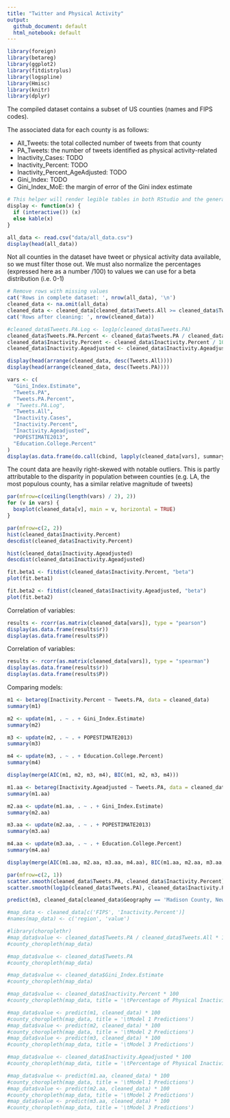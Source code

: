 ```yaml
---
title: "Twitter and Physical Activity"
output:
  github_document: default
  html_notebook: default
---
```

```r
library(foreign)
library(betareg)
library(ggplot2)
library(fitdistrplus)
library(logspline)
library(Hmisc)
library(knitr)
library(dplyr)
```

The compiled dataset contains a subset of US counties (names and FIPS codes).

The associated data for each county is as follows:

* All_Tweets: the total collected number of tweets from that county
* PA_Tweets: the number of tweets identified as physical activity-related
* Inactivity_Cases: TODO
* Inactivity_Percent: TODO
* Inactivity_Percent_AgeAdjusted: TODO
* Gini_Index: TODO
* Gini_Index_MoE: the margin of error of the Gini index estimate

```r
# This helper will render legible tables in both RStudio and the generated markdown.
display <- function(x) {
  if (interactive()) (x)
  else kable(x)
}

all_data <- read.csv("data/all_data.csv")
display(head(all_data))
```

Not all counties in the dataset have tweet or physical activity data available, so we must filter those out.
We must also normalize the percentages (expressed here as a number /100) to values we can use for a beta distribution (i.e. 0-1)

```r
# Remove rows with missing values
cat('Rows in complete dataset: ', nrow(all_data), '\n')
cleaned_data <- na.omit(all_data)
cleaned_data <- cleaned_data[cleaned_data$Tweets.All >= cleaned_data$Tweets.PA,]
cat('Rows after cleaning: ', nrow(cleaned_data))

#cleaned_data$Tweets.PA.Log <- log1p(cleaned_data$Tweets.PA)
cleaned_data$Tweets.PA.Percent <- cleaned_data$Tweets.PA / cleaned_data$Tweets.All
cleaned_data$Inactivity.Percent <- cleaned_data$Inactivity.Percent / 100
cleaned_data$Inactivity.Ageadjusted <- cleaned_data$Inactivity.Ageadjusted / 100

display(head(arrange(cleaned_data, desc(Tweets.All))))
display(head(arrange(cleaned_data, desc(Tweets.PA))))

vars <- c(
  "Gini_Index.Estimate",
  "Tweets.PA",
  "Tweets.PA.Percent",
#  "Tweets.PA.Log",
  "Tweets.All",
  "Inactivity.Cases",
  "Inactivity.Percent",
  "Inactivity.Ageadjusted",
  "POPESTIMATE2013",
  "Education.College.Percent"
)
display(as.data.frame(do.call(cbind, lapply(cleaned_data[vars], summary))))
```

The count data are heavily right-skewed with notable outliers. This is partly attributable to the disparity in population between counties
(e.g. LA, the most populous county, has a similar relative magnitude of tweets)

```r
par(mfrow=c(ceiling(length(vars) / 2), 2))
for (v in vars) {
  boxplot(cleaned_data[v], main = v, horizontal = TRUE)
}
```

```r
par(mfrow=c(2, 2))
hist(cleaned_data$Inactivity.Percent)
descdist(cleaned_data$Inactivity.Percent)

hist(cleaned_data$Inactivity.Ageadjusted)
descdist(cleaned_data$Inactivity.Ageadjusted)

fit.beta1 <- fitdist(cleaned_data$Inactivity.Percent, "beta")
plot(fit.beta1)

fit.beta2 <- fitdist(cleaned_data$Inactivity.Ageadjusted, "beta")
plot(fit.beta2)
```

Correlation of variables:

```r
results <- rcorr(as.matrix(cleaned_data[vars]), type = "pearson")
display(as.data.frame(results$r))
display(as.data.frame(results$P))
```

Correlation of variables:

```r
results <- rcorr(as.matrix(cleaned_data[vars]), type = "spearman")
display(as.data.frame(results$r))
display(as.data.frame(results$P))
```

Comparing models:

```r
m1 <- betareg(Inactivity.Percent ~ Tweets.PA, data = cleaned_data)
summary(m1)

m2 <- update(m1, . ~ . + Gini_Index.Estimate)
summary(m2)

m3 <- update(m2, . ~ . + POPESTIMATE2013)
summary(m3)

m4 <- update(m3, . ~ . + Education.College.Percent)
summary(m4)

display(merge(AIC(m1, m2, m3, m4), BIC(m1, m2, m3, m4)))
```
```r
m1.aa <- betareg(Inactivity.Ageadjusted ~ Tweets.PA, data = cleaned_data)
summary(m1.aa)

m2.aa <- update(m1.aa, . ~ . + Gini_Index.Estimate)
summary(m2.aa)

m3.aa <- update(m2.aa, . ~ . + POPESTIMATE2013)
summary(m3.aa)

m4.aa <- update(m3.aa, . ~ . + Education.College.Percent)
summary(m4.aa)

display(merge(AIC(m1.aa, m2.aa, m3.aa, m4.aa), BIC(m1.aa, m2.aa, m3.aa, m4.aa)))
```

```r
par(mfrow=c(2, 1))
scatter.smooth(cleaned_data$Tweets.PA, cleaned_data$Inactivity.Percent)
scatter.smooth(log1p(cleaned_data$Tweets.PA), cleaned_data$Inactivity.Percent)
```

```r
predict(m3, cleaned_data[cleaned_data$Geography == 'Madison County, New York',])
```
```r
#map_data <- cleaned_data[c('FIPS', 'Inactivity.Percent')]
#names(map_data) <- c('region', 'value')

#library(choroplethr)
#map_data$value <- cleaned_data$Tweets.PA / cleaned_data$Tweets.All * 100
#county_choropleth(map_data)

#map_data$value <- cleaned_data$Tweets.PA
#county_choropleth(map_data)

#map_data$value <- cleaned_data$Gini_Index.Estimate
#county_choropleth(map_data)

#map_data$value <- cleaned_data$Inactivity.Percent * 100
#county_choropleth(map_data, title = '\tPercentage of Physical Inactivity')

#map_data$value <- predict(m1, cleaned_data) * 100
#county_choropleth(map_data, title = '\tModel 1 Predictions')
#map_data$value <- predict(m2, cleaned_data) * 100
#county_choropleth(map_data, title = '\tModel 2 Predictions')
#map_data$value <- predict(m3, cleaned_data) * 100
#county_choropleth(map_data, title = '\tModel 3 Predictions')

#map_data$value <- cleaned_data$Inactivity.Ageadjusted * 100
#county_choropleth(map_data, title = '\tPercentage of Physical Inactivity (Age-adjusted)')

#map_data$value <- predict(m1.aa, cleaned_data) * 100
#county_choropleth(map_data, title = '\tModel 1 Predictions')
#map_data$value <- predict(m2.aa, cleaned_data) * 100
#county_choropleth(map_data, title = '\tModel 2 Predictions')
#map_data$value <- predict(m3.aa, cleaned_data) * 100
#county_choropleth(map_data, title = '\tModel 3 Predictions')
```